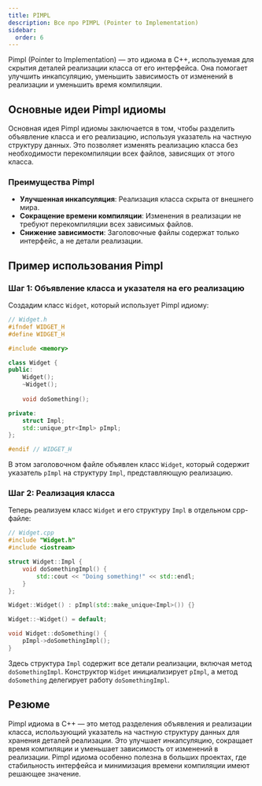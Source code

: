 ```yaml
---
title: PIMPL
description: Все про PIMPL (Pointer to Implementation)
sidebar:
  order: 6
---
```



<Aside>
Pimpl (Pointer to Implementation) — это идиома в C++, используемая для скрытия деталей реализации класса от его интерфейса. Она помогает улучшить инкапсуляцию, уменьшить зависимость от изменений в реализации и уменьшить время компиляции.
</Aside>

## Основные идеи Pimpl идиомы

Основная идея Pimpl идиомы заключается в том, чтобы разделить объявление класса и его реализацию, используя указатель на частную структуру данных. Это позволяет изменять реализацию класса без необходимости перекомпиляции всех файлов, зависящих от этого класса.

### Преимущества Pimpl

- **Улучшенная инкапсуляция**: Реализация класса скрыта от внешнего мира.
- **Сокращение времени компиляции**: Изменения в реализации не требуют перекомпиляции всех зависимых файлов.
- **Снижение зависимости**: Заголовочные файлы содержат только интерфейс, а не детали реализации.

## Пример использования Pimpl

### Шаг 1: Объявление класса и указателя на его реализацию

Создадим класс `Widget`, который использует Pimpl идиому:

```cpp
// Widget.h
#ifndef WIDGET_H
#define WIDGET_H

#include <memory>

class Widget {
public:
    Widget();
    ~Widget();
    
    void doSomething();

private:
    struct Impl;
    std::unique_ptr<Impl> pImpl;
};

#endif // WIDGET_H
```

В этом заголовочном файле объявлен класс `Widget`, который содержит указатель `pImpl` на структуру `Impl`, представляющую реализацию.

### Шаг 2: Реализация класса

Теперь реализуем класс `Widget` и его структуру `Impl` в отдельном cpp-файле:

```cpp
// Widget.cpp
#include "Widget.h"
#include <iostream>

struct Widget::Impl {
    void doSomethingImpl() {
        std::cout << "Doing something!" << std::endl;
    }
};

Widget::Widget() : pImpl(std::make_unique<Impl>()) {}

Widget::~Widget() = default;

void Widget::doSomething() {
    pImpl->doSomethingImpl();
}
```

Здесь структура `Impl` содержит все детали реализации, включая метод `doSomethingImpl`. Конструктор `Widget` инициализирует `pImpl`, а метод `doSomething` делегирует работу `doSomethingImpl`.

## Резюме

Pimpl идиома в C++ — это метод разделения объявления и реализации класса, использующий указатель на частную структуру данных для хранения деталей реализации. Это улучшает инкапсуляцию, сокращает время компиляции и уменьшает зависимость от изменений в реализации. Pimpl идиома особенно полезна в больших проектах, где стабильность интерфейса и минимизация времени компиляции имеют решающее значение.
